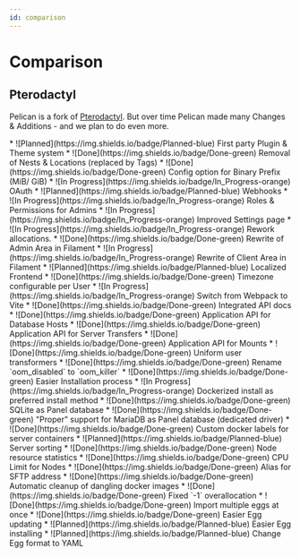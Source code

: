 ```yaml
---
id: comparison
---
```



# Comparison

## Pterodactyl

Pelican is a fork of [Pterodactyl](https://pterodactyl.io). But over time Pelican made many Changes & Additions - and we plan to do even more.

<Tabs>
    <TabItem value="1" label="General">
        * ![Planned](https://img.shields.io/badge/Planned-blue) First party Plugin & Theme system
        * ![Done](https://img.shields.io/badge/Done-green) Removal of Nests & Locations (replaced by Tags)
        * ![Done](https://img.shields.io/badge/Done-green) Config option for Binary Prefix (MiB/ GiB)
        * ![In Progress](https://img.shields.io/badge/In_Progress-orange) OAuth
        * ![Planned](https://img.shields.io/badge/Planned-blue) Webhooks
        * ![In Progress](https://img.shields.io/badge/In_Progress-orange) Roles & Permissions for Admins
        * ![In Progress](https://img.shields.io/badge/In_Progress-orange) Improved Settings page
        * ![In Progress](https://img.shields.io/badge/In_Progress-orange) Rework allocations.
    </TabItem>
    <TabItem value="2" label="Frontend">
        * ![Done](https://img.shields.io/badge/Done-green) Rewrite of Admin Area in Filament
        * ![In Progress](https://img.shields.io/badge/In_Progress-orange) Rewrite of Client Area in Filament
        * ![Planned](https://img.shields.io/badge/Planned-blue) Localized Frontend
        * ![Done](https://img.shields.io/badge/Done-green) Timezone configurable per User
        * ![In Progress](https://img.shields.io/badge/In_Progress-orange) Switch from Webpack to Vite
    </TabItem>
    <TabItem value="3" label="API">
        * ![Done](https://img.shields.io/badge/Done-green) Integrated API docs
        * ![Done](https://img.shields.io/badge/Done-green) Application API for Database Hosts
        * ![Done](https://img.shields.io/badge/Done-green) Application API for Server Transfers
        * ![Done](https://img.shields.io/badge/Done-green) Application API for Mounts
        * ![Done](https://img.shields.io/badge/Done-green) Uniform user transformers
        * ![Done](https://img.shields.io/badge/Done-green) Rename `oom_disabled` to `oom_killer`
    </TabItem>
    <TabItem value="4" label="Setup">
        * ![Done](https://img.shields.io/badge/Done-green) Easier Installation process
        * ![In Progress](https://img.shields.io/badge/In_Progress-orange) Dockerized install as preferred install method
        * ![Done](https://img.shields.io/badge/Done-green) SQLite as Panel database
        * ![Done](https://img.shields.io/badge/Done-green) "Proper" support for MariaDB as Panel database (dedicated driver)
    </TabItem>
    <TabItem value="5" label="Server">
        * ![Done](https://img.shields.io/badge/Done-green) Custom docker labels for server containers
        * ![Planned](https://img.shields.io/badge/Planned-blue) Server sorting
    </TabItem>
    <TabItem value="6" label="Node">
        * ![Done](https://img.shields.io/badge/Done-green) Node resource statistics
        * ![Done](https://img.shields.io/badge/Done-green) CPU Limit for Nodes
        * ![Done](https://img.shields.io/badge/Done-green) Alias for SFTP address
        * ![Done](https://img.shields.io/badge/Done-green) Automatic cleanup of dangling docker images
        * ![Done](https://img.shields.io/badge/Done-green) Fixed `-1` overallocation
    </TabItem>
    <TabItem value="7" label="Eggs">
        * ![Done](https://img.shields.io/badge/Done-green) Import multiple eggs at once
        * ![Done](https://img.shields.io/badge/Done-green) Easier Egg updating
        * ![Planned](https://img.shields.io/badge/Planned-blue) Easier Egg installing
        * ![Planned](https://img.shields.io/badge/Planned-blue) Change Egg format to YAML
    </TabItem>
</Tabs>
